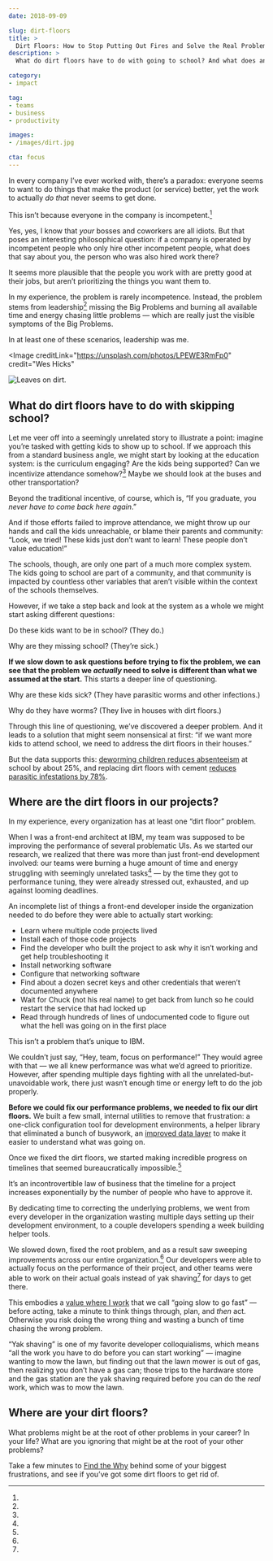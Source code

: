 ```yaml
---
date: 2018-09-09

slug: dirt-floors
title: >
  Dirt Floors: How to Stop Putting Out Fires and Solve the Real Problem
description: >
  What do dirt floors have to do with going to school? And what does any of that have to do with working more effectively?

category:
- impact

tag:
- teams
- business
- productivity

images:
- /images/dirt.jpg

cta: focus
---
```



In every company I’ve ever worked with, there’s a paradox: everyone seems to want to do things that make the product (or service) better, yet the work to actually _do that_ never seems to get done.

This isn’t because everyone in the company is incompetent.[^incompetent]

[^incompetent]:
  Yes, yes, I know that _your_ bosses and coworkers are all idiots. But that poses an interesting philosophical question: if a company is operated by incompetent people who only hire other incompetent people, what does that say about you, the person who was also hired work there?

  It seems more plausible that the people you work with are pretty good at their jobs, but aren’t prioritizing the things you want them to.

In my experience, the problem is rarely incompetence. Instead, the problem stems from leadership[^me] missing the Big Problems and burning all available time and energy chasing little problems — which are really just the visible symptoms of the Big Problems.

[^me]:
  In at least one of these scenarios, leadership was me.

<Image
  creditLink="https://unsplash.com/photos/LPEWE3RmFp0"
  credit="Wes Hicks"
>

  ![Leaves on dirt.](images/dirt.jpg)

</Image>

## What do dirt floors have to do with skipping school?

Let me veer off into a seemingly unrelated story to illustrate a point: imagine you’re tasked with getting kids to show up to school. If we approach this from a standard business angle, we might start by looking at the education system: is the curriculum engaging? Are the kids being supported? Can we incentivize attendance somehow?[^leave] Maybe we should look at the buses and other transportation?

[^leave]:
  Beyond the traditional incentive, of course, which is, “If you graduate, you _never have to come back here again_.”

And if those efforts failed to improve attendance, we might throw up our hands and call the kids unreachable, or blame their parents and community: “Look, we tried! These kids just don’t want to learn! These people don’t value education!”

The schools, though, are only one part of a much more complex system. The kids going to school are part of a community, and that community is impacted by countless other variables that aren’t visible within the context of the schools themselves.

However, if we take a step back and look at the system as a whole we might start asking different questions:

Do these kids want to be in school? (They do.)

Why are they missing school? (They’re sick.)

**If we slow down to ask questions before trying to fix the problem, we can see that the problem we _actually_ need to solve is different than what we assumed at the start.** This starts a deeper line of questioning.

Why are these kids sick? (They have parasitic worms and other infections.)

Why do they have worms? (They live in houses with dirt floors.)

Through this line of questioning, we’ve discovered a deeper problem. And it leads to a solution that might seem nonsensical at first: “if we want more kids to attend school, we need to address the dirt floors in their houses.”

But the data supports this: [deworming children reduces absenteeism](http://emiguel.econ.berkeley.edu/research/worms-identifying-impacts-on-education-and-health-in-the-presence-of-treatment-externalities) at school by about 25%, and replacing dirt floors with cement [reduces parasitic infestations by 78%](https://openknowledge.worldbank.org/bitstream/handle/10986/7295/wps421401update1.pdf?sequence=1).

## Where are the dirt floors in our projects?

In my experience, every organization has at least one “dirt floor” problem.

When I was a front-end architect at IBM, my team was supposed to be improving the performance of several problematic UIs. As we started our research, we realized that there was more than just front-end development involved: our teams were burning a huge amount of time and energy struggling with seemingly unrelated tasks[^yak-shaving] — by the time they got to performance tuning, they were already stressed out, exhausted, and up against looming deadlines.

[^yak-shaving]:
  An incomplete list of things a front-end developer inside the organization needed to do before they were able to actually start working:

  - Learn where multiple code projects lived
  - Install each of those code projects
  - Find the developer who built the project to ask why it isn’t working and get help troubleshooting it
  - Install networking software
  - Configure that networking software
  - Find about a dozen secret keys and other credentials that weren’t documented anywhere
  - Wait for Chuck (not his real name) to get back from lunch so he could restart the service that had locked up
  - Read through hundreds of lines of undocumented code to figure out what the hell was going on in the first place

  This isn’t a problem that’s unique to IBM.

We couldn’t just say, “Hey, team, focus on performance!” They would agree with that — we all knew performance was what we’d agreed to prioritize. However, after spending multiple days fighting with all the unrelated-but-unavoidable work, there just wasn’t enough time or energy left to do the job properly.

**Before we could fix our performance problems, we needed to fix our dirt floors.** We built a few small, internal utilities to remove that frustration: a one-click configuration tool for development environments, a helper library that eliminated a bunch of busywork, an [improved data layer](https://youtu.be/T3FbZsYXi50) to make it easier to understand what was going on.

Once we fixed the dirt floors, we started making incredible progress on timelines that seemed bureaucratically impossible.[^physics]

[^physics]:
  It’s an incontrovertible law of business that the timeline for a project increases exponentially by the number of people who have to approve it.

By dedicating time to correcting the underlying problems, we went from every developer in the organization wasting multiple days setting up their development environment, to a couple developers spending a week building helper tools.

We slowed down, fixed the root problem, and as a result saw sweeping improvements across our entire organization.[^gstgf] Our developers were able to actually focus on the performance of their project, and other teams were able to work on their actual goals instead of yak shaving[^yak] for days to get there.

[^gstgf]:
  This embodies a [value where I work](https://next.gatsbyjs.org/blog/2018-09-07-gatsby-values/) that we call “going slow to go fast” — before acting, take a minute to think things through, plan, and _then_ act. Otherwise you risk doing the wrong thing and wasting a bunch of time chasing the wrong problem.

[^yak]:
  “Yak shaving” is one of my favorite developer colloquialisms, which means “all the work you have to do before you can start working” — imagine wanting to mow the lawn, but finding out that the lawn mower is out of gas, then realizing you don’t have a gas can; those trips to the hardware store and the gas station are the yak shaving required before you can do the _real_ work, which was to mow the lawn.

## Where are your dirt floors?

What problems might be at the root of other problems in your career? In your life? What are you ignoring that might be at the root of your other problems?

Take a few minutes to [Find the Why](/find-the-why/) behind some of your biggest frustrations, and see if you’ve got some dirt floors to get rid of.
